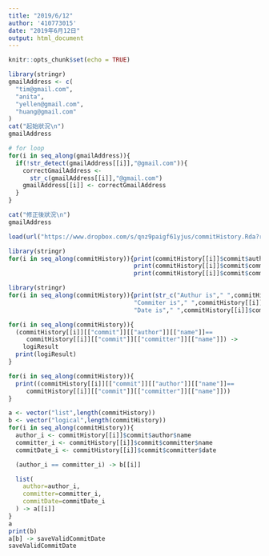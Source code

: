 ```yaml
---
title: "2019/6/12"
author: '410773015'
date: "2019年6月12日"
output: html_document
---
```


```r
knitr::opts_chunk$set(echo = TRUE)
```

```r
library(stringr)
gmailAddress <- c(
  "tim@gmail.com",
  "anita",
  "yellen@gmail.com",
  "huang@gmail.com"
)
cat("起始狀況\n")
gmailAddress

# for loop
for(i in seq_along(gmailAddress)){
  if(!str_detect(gmailAddress[[i]],"@gmail.com")){
    correctGmailAddress <-
      str_c(gmailAddress[[i]],"@gmail.com")
    gmailAddress[[i]] <- correctGmailAddress
  }
}

cat("修正後狀況\n")
gmailAddress
```

```r
load(url("https://www.dropbox.com/s/qnz9paigf61yjus/commitHistory.Rda?raw=1"))
```

```r
library(stringr)
for(i in seq_along(commitHistory)){print(commitHistory[[i]]$commit$author$name)
                                   print(commitHistory[[i]]$commit$committer$name)
                                   print(commitHistory[[i]]$commit$committer$date)}
```

```r
library(stringr)
for(i in seq_along(commitHistory)){print(str_c("Authur is"," ",commitHistory[[i]]$commit$author$name,",",
                                   "Commiter is"," ",commitHistory[[i]]$commit$committer$name,",",
                                   "Date is"," ",commitHistory[[i]]$commit$committer$date))}
```

```r
for(i in seq_along(commitHistory)){
  (commitHistory[[i]][["commit"]][["author"]][["name"]]==
     commitHistory[[i]][["commit"]][["committer"]][["name"]]) ->
    logiResult
  print(logiResult)  
}
```

```r
for(i in seq_along(commitHistory)){
  print((commitHistory[[i]][["commit"]][["author"]][["name"]]==
     commitHistory[[i]][["commit"]][["committer"]][["name"]]))
}
```

```r
a <- vector("list",length(commitHistory))
b <- vector("logical",length(commitHistory))
for(i in seq_along(commitHistory)){
  author_i <- commitHistory[[i]]$commit$author$name
  committer_i <- commitHistory[[i]]$commit$committer$name
  commitDate_i <- commitHistory[[i]]$commit$committer$date

  (author_i == committer_i) -> b[[i]]

  list(
    author=author_i,
    committer=committer_i,
    commitDate=commitDate_i
  ) -> a[[i]]  
}
a
print(b)
a[b] -> saveValidCommitDate
saveValidCommitDate
```











